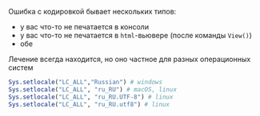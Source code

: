 Ошибка с кодировкой бывает нескольких типов:
  
* у вас что-то не печатается в консоли
* у вас что-то не печатается в `html`-вьювере (после команды `View()`)
* обе

Лечение всегда находится, но оно частное для разных операционных систем

```r
Sys.setlocale("LC_ALL","Russian") # windows
Sys.setlocale("LC_ALL", "ru_RU") # macOS, linux
Sys.setlocale("LC_ALL", "ru_RU.UTF-8") # linux
Sys.setlocale("LC_ALL", "ru_RU.utf8") # linux
```